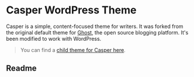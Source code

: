 # Casper WordPress Theme

Casper is a simple, content-focused theme for writers. It was forked from the original default theme for [Ghost](https://ghost.org/),
the open source blogging platform. It's been modified to work with WordPress.

> You can find a [child theme for Casper here](https://github.com/lacymorrow/casper-child).

## Readme

<Readme username='lacymorrow' repo='casper' />


